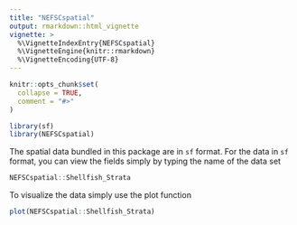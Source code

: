 ```yaml
---
title: "NEFSCspatial"
output: rmarkdown::html_vignette
vignette: >
  %\VignetteIndexEntry{NEFSCspatial}
  %\VignetteEngine{knitr::rmarkdown}
  %\VignetteEncoding{UTF-8}
---
```


```r
knitr::opts_chunk$set(
  collapse = TRUE,
  comment = "#>"
)
```

```r
library(sf)
library(NEFSCspatial)
```

The spatial data bundled in this package are in `sf` format. For the data in `sf` format, you can view the fields simply by typing the name of the data set

```r
NEFSCspatial::Shellfish_Strata
```

To visualize the data simply use the plot function

```r
plot(NEFSCspatial::Shellfish_Strata)
```